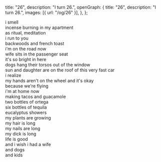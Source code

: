   title: "26",
  description: "I turn 26.",
  openGraph: {
    title: "26",
    description: "I turn 26.",
    images: [{ url: "/og/26" }],
  },
};

i smell\
incense burning in my apartment\
as ritual, meditation\
i run to you\
backwoods and french toast\
i'm on the road now\
wife sits in the passenger seat\
it's so bright in here\
dogs hang their torsos out of the window\
sun and daughter are on the roof of this very fast car\
i realize\
my hands aren't on the wheel and it's okay\
because we're flying\
i'm at home now\
making tacos and guacamole\
two bottles of ortega\
six bottles of tequila\
eucalyptus showers\
my plants are growing\
my hair is long\
my nails are long\
my dick is long\
life is good\
and i wish i had a wife\
and dogs\
and kids
